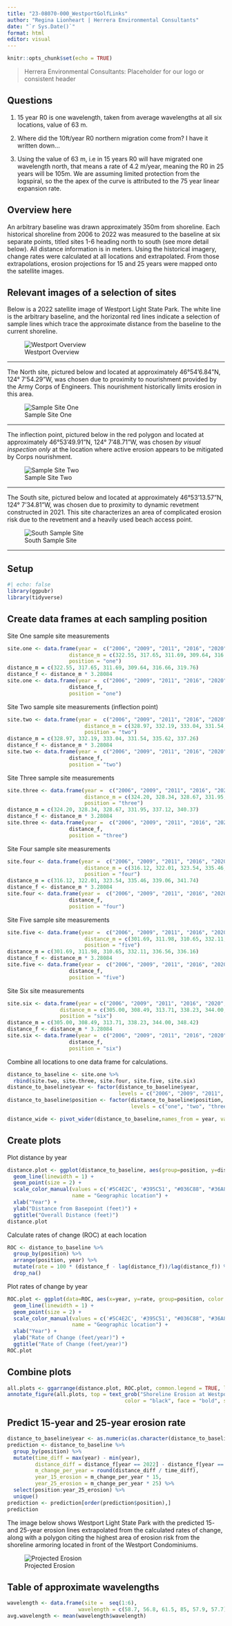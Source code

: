 ```yaml
---
title: "23-08070-000_WestportGolfLinks"
author: "Regina Lionheart | Herrera Environmental Consultants"
date: "`r Sys.Date()`"
format: html
editor: visual
---
```


```r
knitr::opts_chunk$set(echo = TRUE)
```

> Herrera Environmental Consultants: Placeholder for our logo or consistent header

## Questions

1.  15 year R0 is one wavelength, taken from average wavelengths at all six locations, value of 63 m.

2.  Where did the 10ft/year R0 northern migration come from? I have it written down...

3.  Using the value of 63 m, i.e in 15 years R0 will have migrated one wavelength north, that means a rate of 4.2 m/year, meaning the R0 in 25 years will be 105m. We are assuming limited protection from the logspiral, so the the apex of the curve is attributed to the 75 year linear expansion rate.

## Overview here

An arbitrary baseline was drawn approximately 350m from shoreline. Each historical shoreline from 2006 to 2022 was measured to the baseline at six separate points, titled sites 1-6 heading north to south (see more detail below). All distance information is in meters. Using the historical imagery, change rates were calculated at all locations and extrapolated. From those extrapolations, erosion projections for 15 and 25 years were mapped onto the satellite images.

## Relevant images of a selection of sites

Below is a 2022 satellite image of Westport Light State Park. The white line is the arbitrary baseline, and the horizontal red lines indicate a selection of sample lines which trace the approximate distance from the baseline to the current shoreline.

![Westport Overview](figures/Westport_Overview.PNG)

------------------------------------------------------------------------

The North site, pictured below and located at approximately 46°54'6.84"N, 124° 7'54.29"W, was chosen due to proximity to nourishment provided by the Army Corps of Engineers. This nourishment historically limits erosion in this area.

![Sample Site One](figures/report_1.0/Site_One.PNG)

------------------------------------------------------------------------

The inflection point, pictured below in the red polygon and located at approximately 46°53'49.91"N, 124° 7'48.71"W, was chosen *by visual inspection only* at the location where active erosion appears to be mitigated by Corps nourishment.

![Sample Site Two](figures/report_1.0/Site_Two.PNG)

------------------------------------------------------------------------

The South site, pictured below and located at approximately 46°53'13.57"N, 124° 7'34.81"W, was chosen due to proximity to dynamic revetment constructed in 2021. This site characterizes an area of complicated erosion risk due to the revetment and a heavily used beach access point.

![South Sample Site](images/South_Point.PNG)

------------------------------------------------------------------------

## Setup

```r
#| echo: false
library(ggpubr)
library(tidyverse)
```

## Create data frames at each sampling position

Site One sample site measurements

```r
site.one <- data.frame(year =  c("2006", "2009", "2011", "2016", "2020", "2022"),
                    distance_m = c(322.55, 317.65, 311.69, 309.64, 316.66, 319.76),
                    position = "one")
distance_m = c(322.55, 317.65, 311.69, 309.64, 316.66, 319.76)
distance_f <- distance_m * 3.28084
site.one <- data.frame(year =  c("2006", "2009", "2011", "2016", "2020", "2022"),
                    distance_f,
                    position = "one")

```

Site Two sample site measurements (inflection point)

```r
site.two <- data.frame(year =  c("2006", "2009", "2011", "2016", "2020", "2022"),
                         distance_m = c(328.97, 332.19, 333.04, 331.54, 335.62, 337.26), 
                         position = "two")
distance_m = c(328.97, 332.19, 333.04, 331.54, 335.62, 337.26)
distance_f <- distance_m * 3.28084
site.two <- data.frame(year =  c("2006", "2009", "2011", "2016", "2020", "2022"),
                    distance_f,
                    position = "two")
```

Site Three sample site measurements

```r
site.three <- data.frame(year =  c("2006", "2009", "2011", "2016", "2020", "2022"),
                         distance_m = c(324.20, 328.34, 328.67, 331.95, 337.12, 340.37), 
                         position = "three")
distance_m = c(324.20, 328.34, 328.67, 331.95, 337.12, 340.37)
distance_f <- distance_m * 3.28084
site.three <- data.frame(year =  c("2006", "2009", "2011", "2016", "2020", "2022"),
                    distance_f,
                    position = "three")
```

Site Four sample site measurements

```r
site.four <- data.frame(year =  c("2006", "2009", "2011", "2016", "2020", "2022"),
                         distance_m = c(316.12, 322.01, 323.54, 335.46, 339.06, 341.74), 
                         position = "four")
distance_m = c(316.12, 322.01, 323.54, 335.46, 339.06, 341.74)
distance_f <- distance_m * 3.28084
site.four <- data.frame(year =  c("2006", "2009", "2011", "2016", "2020", "2022"),
                    distance_f,
                    position = "four")
```

Site Five sample site measurements

```r
site.five <- data.frame(year =  c("2006", "2009", "2011", "2016", "2020", "2022"),
                         distance_m = c(301.69, 311.98, 310.65, 332.11, 336.56, 336.16), 
                         position = "five")
distance_m = c(301.69, 311.98, 310.65, 332.11, 336.56, 336.16)
distance_f <- distance_m * 3.28084
site.five <- data.frame(year =  c("2006", "2009", "2011", "2016", "2020", "2022"),
                    distance_f,
                    position = "five")
```

Site Six site measurements

```r
site.six <- data.frame(year = c("2006", "2009", "2011", "2016", "2020", "2022"),
                 distance_m = c(305.00, 308.49, 313.71, 338.23, 344.00, 348.42), 
                 position = "six")
distance_m = c(305.00, 308.49, 313.71, 338.23, 344.00, 348.42)
distance_f <- distance_m * 3.28084
site.six <- data.frame(year =  c("2006", "2009", "2011", "2016", "2020", "2022"),
                    distance_f,
                    position = "six")
```

Combine all locations to one data frame for calculations.

```r
distance_to_baseline <- site.one %>% 
  rbind(site.two, site.three, site.four, site.five, site.six)
distance_to_baseline$year <- factor(distance_to_baseline$year,
                                    levels = c("2006", "2009", "2011", "2016", "2020", "2022"))
distance_to_baseline$position <- factor(distance_to_baseline$position, 
                                        levels = c("one", "two", "three", "four", "five", "six"))

distance_wide <- pivot_wider(distance_to_baseline,names_from = year, values_from = distance_f)
```

## Create plots

Plot distance by year

```r
distance.plot <- ggplot(distance_to_baseline, aes(group=position, y=distance_f, x=year, color=position)) +
  geom_line(linewidth = 1) +
  geom_point(size = 2) +
  scale_color_manual(values = c('#5C4E2C', '#395C51', "#036C88", "#36A886","#04A1FF", "#DBA827"), 
                     name = "Geographic location") +
  xlab("Year") + 
  ylab("Distance from Basepoint (feet)") +
  ggtitle("Overall Distance (feet)")
distance.plot
```

Calculate rates of change (ROC) at each location

```r
ROC <- distance_to_baseline %>% 
  group_by(position) %>% 
  arrange(position, year) %>% 
  mutate(rate = 100 * (distance_f - lag(distance_f))/lag(distance_f)) %>%
  drop_na()
```

Plot rates of change by year

```r
ROC.plot <- ggplot(data=ROC, aes(x=year, y=rate, group=position, color = position)) +
  geom_line(linewidth = 1) +
  geom_point(size = 2) +
  scale_color_manual(values = c('#5C4E2C', '#395C51', "#036C88", "#36A886","#04A1FF", "#DBA827"), 
                     name = "Geographic location") +
  xlab("Year") + 
  ylab("Rate of Change (feet/year)") +
  ggtitle("Rate of Change (feet/year)")
ROC.plot
```

## Combine plots

```r
all.plots <- ggarrange(distance.plot, ROC.plot, common.legend = TRUE, legend="bottom")
annotate_figure(all.plots, top = text_grob("Shoreline Erosion at Westpoint Light State Park", 
                                      color = "black", face = "bold", size = 14))
```

## Predict 15-year and 25-year erosion rate

```r
distance_to_baseline$year <- as.numeric(as.character(distance_to_baseline$year))
prediction <- distance_to_baseline %>%
  group_by(position) %>%
  mutate(time_diff = max(year) - min(year),
         distance_diff = distance_f[year == 2022] - distance_f[year == 2006],
         m_change_per_year = round(distance_diff / time_diff),
         year_15_erosion = m_change_per_year * 15,
         year_25_erosion = m_change_per_year * 25) %>%
  select(position:year_25_erosion) %>%
  unique()
prediction <- prediction[order(prediction$position),]
prediction
```

The image below shows Westport Light State Park with the predicted 15- and 25-year erosion lines extrapolated from the calculated rates of change, along with a polygon citing the highest area of erosion risk from the shoreline armoring located in front of the Westport Condominiums.

![Projected Erosion](images/Projections.PNG)

## Table of approximate wavelengths

```r
wavelength <- data.frame(site =  seq(1:6),
                       wavelength = c(58.7, 56.8, 61.5, 85, 57.9, 57.7))
avg.wavelength <- mean(wavelength$wavelength)
```

## 
